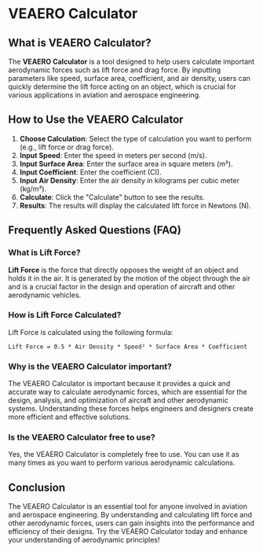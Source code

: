 # VEAERO Calculator

## What is VEAERO Calculator?

The **VEAERO Calculator** is a tool designed to help users calculate important aerodynamic forces such as lift force and drag force. By inputting parameters like speed, surface area, coefficient, and air density, users can quickly determine the lift force acting on an object, which is crucial for various applications in aviation and aerospace engineering.

## How to Use the VEAERO Calculator

1. **Choose Calculation**: Select the type of calculation you want to perform (e.g., lift force or drag force).
2. **Input Speed**: Enter the speed in meters per second (m/s).
3. **Input Surface Area**: Enter the surface area in square meters (m²).
4. **Input Coefficient**: Enter the coefficient (CI).
5. **Input Air Density**: Enter the air density in kilograms per cubic meter (kg/m³).
6. **Calculate**: Click the "Calculate" button to see the results.
7. **Results**: The results will display the calculated lift force in Newtons (N).

## Frequently Asked Questions (FAQ)

### What is Lift Force?

**Lift Force** is the force that directly opposes the weight of an object and holds it in the air. It is generated by the motion of the object through the air and is a crucial factor in the design and operation of aircraft and other aerodynamic vehicles.

### How is Lift Force Calculated?

Lift Force is calculated using the following formula:

```plaintext
Lift Force = 0.5 * Air Density * Speed² * Surface Area * Coefficient
```

### Why is the VEAERO Calculator important?

The VEAERO Calculator is important because it provides a quick and accurate way to calculate aerodynamic forces, which are essential for the design, analysis, and optimization of aircraft and other aerodynamic systems. Understanding these forces helps engineers and designers create more efficient and effective solutions.

### Is the VEAERO Calculator free to use?

Yes, the VEAERO Calculator is completely free to use. You can use it as many times as you want to perform various aerodynamic calculations.

## Conclusion

The VEAERO Calculator is an essential tool for anyone involved in aviation and aerospace engineering. By understanding and calculating lift force and other aerodynamic forces, users can gain insights into the performance and efficiency of their designs. Try the VEAERO Calculator today and enhance your understanding of aerodynamic principles!
